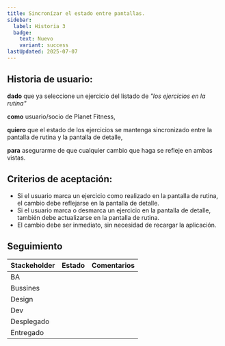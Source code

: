 ```yaml
---
title: Sincronízar el estado entre pantallas.
sidebar:
  label: Historia 3
  badge:
    text: Nuevo
    variant: success
lastUpdated: 2025-07-07
---
```



## Historia de usuario:

**dado** que ya seleccione un ejercicio del listado de _"los ejercicios en la rutina"_

**como** usuario/socio de Planet Fitness,

**quiero** que el estado de los ejercicios se mantenga sincronizado entre la pantalla de rutina y la pantalla de detalle,

**para** asegurarme de que cualquier cambio que haga se refleje en ambas vistas.

## Criterios de aceptación:

  - Si el usuario marca un ejercicio como realizado en la pantalla de rutina, el cambio debe reflejarse en la pantalla de detalle.
  - Si el usuario marca o desmarca un ejercicio en la pantalla de detalle, también debe actualizarse en la pantalla de rutina.
  - El cambio debe ser inmediato, sin necesidad de recargar la aplicación.

## Seguimiento

| Stackeholder |                     Estado                    |             Comentarios             |
|--------------|-----------------------------------------------|------------------------------------ |
| BA           | <Badge text="Terminado" variant="note" />     |                                     |
| Bussines     | <Badge text="Pendiente" variant="caution" />  |                                     |
| Design       | <Badge text="Pendiente" variant="caution" />  |                                     |
| Dev          | <Badge text="Pendiente" variant="caution" />  |                                     |
| Desplegado   | <Badge text="Pendiente" variant="caution" />  |                                     |
| Entregado    | <Badge text="Pendiente" variant="caution" />  |                                     |

